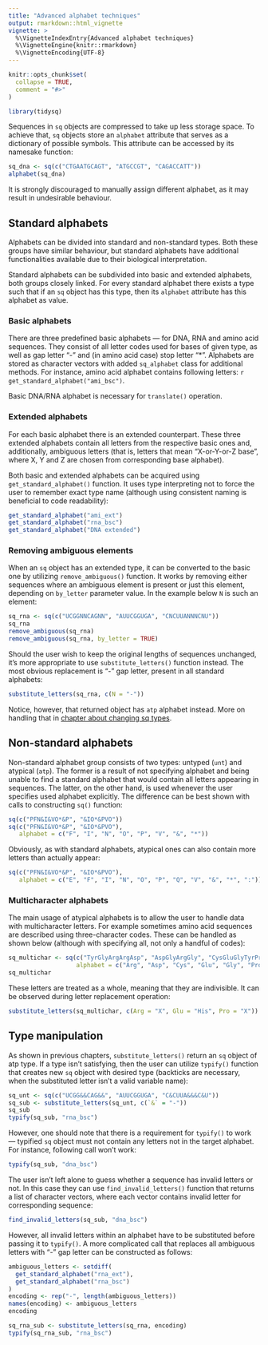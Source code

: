 ```yaml
---
title: "Advanced alphabet techniques"
output: rmarkdown::html_vignette
vignette: >
  %\VignetteIndexEntry{Advanced alphabet techniques}
  %\VignetteEngine{knitr::rmarkdown}
  %\VignetteEncoding{UTF-8}
---
```


```r
knitr::opts_chunk$set(
  collapse = TRUE,
  comment = "#>"
)
```

```r
library(tidysq)
```

Sequences in `sq` objects are compressed to take up less storage space. To achieve that, `sq` objects store an `alphabet` attribute that serves as a dictionary of possible symbols. This attribute can be accessed by its namesake function:

```r
sq_dna <- sq(c("CTGAATGCAGT", "ATGCCGT", "CAGACCATT"))
alphabet(sq_dna)
```

It is strongly discouraged to manually assign different alphabet, as it may result in undesirable behaviour.

## Standard alphabets

Alphabets can be divided into standard and non-standard types. Both these groups have similar behaviour, but standard alphabets have additional functionalities available due to their biological interpretation.

Standard alphabets can be subdivided into basic and extended alphabets, both groups closely linked. For every standard alphabet there exists a type such that if an `sq` object has this type, then its `alphabet` attribute has this alphabet as value.

### Basic alphabets

There are three predefined basic alphabets --- for DNA, RNA and amino acid sequences. They consist of all letter codes used for bases of given type, as well as gap letter "-" and (in amino acid case) stop letter "\*". Alphabets are stored as character vectors with added `sq_alphabet` class for additional methods. For instance, amino acid alphabet contains following letters: `r get_standard_alphabet("ami_bsc")`.

Basic DNA/RNA alphabet is necessary for `translate()` operation.

### Extended alphabets

For each basic alphabet there is an extended counterpart. These three extended alphabets contain all letters from the respective basic ones and, additionally, ambiguous letters (that is, letters that mean "X-or-Y-or-Z base", where X, Y and Z are chosen from corresponding base alphabet).

Both basic and extended alphabets can be acquired using `get_standard_alphabet()` function. It uses type interpreting not to force the user to remember exact type name (although using consistent naming is beneficial to code readability):

```r
get_standard_alphabet("ami_ext")
get_standard_alphabet("rna_bsc")
get_standard_alphabet("DNA extended")
```

### Removing ambiguous elements

When an `sq` object has an extended type, it can be converted to the basic one by utilizing `remove_ambiguous()` function. It works by removing either sequences where an ambiguous element is present or just this element, depending on `by_letter` parameter value. In the example below `N` is such an element:

```r
sq_rna <- sq(c("UCGGNNCAGNN", "AUUCGGUGA", "CNCUUANNNCNU"))
sq_rna
remove_ambiguous(sq_rna)
remove_ambiguous(sq_rna, by_letter = TRUE)
```

Should the user wish to keep the original lengths of sequences unchanged, it's more appropriate to use `substitute_letters()` function instead. The most obvious replacement is "-" gap letter, present in all standard alphabets:

```r
substitute_letters(sq_rna, c(N = "-"))
```

Notice, however, that returned object has `atp` alphabet instead. More on handling that in [chapter about changing sq types](#type_manipulation).

## Non-standard alphabets

Non-standard alphabet group consists of two types: untyped (`unt`) and atypical (`atp`). The former is a result of not specifying alphabet and being unable to find a standard alphabet that would contain all letters appearing in sequences. The latter, on the other hand, is used whenever the user specifies used alphabet explicitly. The difference can be best shown with calls to constructing `sq()` function:

```r
sq(c("PFN&I&VO*&P", "&IO*&PVO"))
sq(c("PFN&I&VO*&P", "&IO*&PVO"),
   alphabet = c("F", "I", "N", "O", "P", "V", "&", "*"))
```

Obviously, as with standard alphabets, atypical ones can also contain more letters than actually appear:

```r
sq(c("PFN&I&VO*&P", "&IO*&PVO"),
   alphabet = c("E", "F", "I", "N", "O", "P", "Q", "V", "&", "*", ":"))
```

### Multicharacter alphabets

The main usage of atypical alphabets is to allow the user to handle data with multicharacter letters. For example sometimes amino acid sequences are described using three-character codes. These can be handled as shown below (although with specifying all, not only a handful of codes):

```r
sq_multichar <- sq(c("TyrGlyArgArgAsp", "AspGlyArgGly", "CysGluGlyTyrProArg"),
                   alphabet = c("Arg", "Asp", "Cys", "Glu", "Gly", "Pro", "Tyr"))
sq_multichar
```

These letters are treated as a whole, meaning that they are indivisible. It can be observed during letter replacement operation:

```r
substitute_letters(sq_multichar, c(Arg = "X", Glu = "His", Pro = "X"))
```

## Type manipulation {#type_manipulation}

As shown in previous chapters, `substitute_letters()` return an `sq` object of atp type. If a type isn't satisfying, then the user can utilize `typify()` function that creates new `sq` object with desired type (backticks are necessary, when the substituted letter isn't a valid variable name):

```r
sq_unt <- sq(c("UCGG&&CAG&&", "AUUCGGUGA", "C&CUUA&&&C&U"))
sq_sub <- substitute_letters(sq_unt, c(`&` = "-"))
sq_sub
typify(sq_sub, "rna_bsc")
```

However, one should note that there is a requirement for `typify()` to work --- typified `sq` object must not contain any letters not in the target alphabet. For instance, following call won't work:

```r
typify(sq_sub, "dna_bsc")
```

The user isn't left alone to guess whether a sequence has invalid letters or not. In this case they can use `find_invalid_letters()` function that returns a list of character vectors, where each vector contains invalid letter for corresponding sequence:

```r
find_invalid_letters(sq_sub, "dna_bsc")
```

However, all invalid letters within an alphabet have to be substituted before passing it to `typify()`. A more complicated call that replaces all ambiguous letters with "-" gap letter can be constructed as follows:

```r
ambiguous_letters <- setdiff(
  get_standard_alphabet("rna_ext"),
  get_standard_alphabet("rna_bsc")
)
encoding <- rep("-", length(ambiguous_letters))
names(encoding) <- ambiguous_letters
encoding

sq_rna_sub <- substitute_letters(sq_rna, encoding)
typify(sq_rna_sub, "rna_bsc")
```
